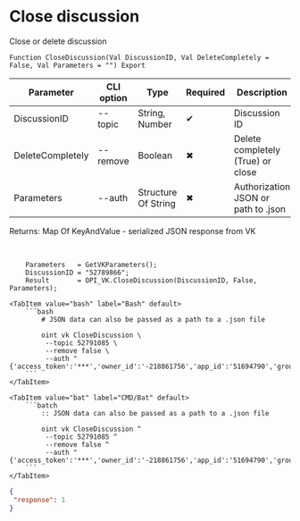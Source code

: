 ﻿---
sidebar_position: 2
---


# Close discussion
 Close or delete discussion



`Function CloseDiscussion(Val DiscussionID, Val DeleteCompletely = False, Val Parameters = "") Export`

  | Parameter | CLI option | Type | Required | Description |
  |-|-|-|-|-|
  | DiscussionID | --topic | String, Number | &#x2714; | Discussion ID |
  | DeleteCompletely | --remove | Boolean | &#x2716; | Delete completely (True) or close |
  | Parameters | --auth | Structure Of String | &#x2716; | Authorization JSON or path to .json |

  
  Returns:  Map Of KeyAndValue - serialized JSON response from VK

<br/>




```bsl title="1C:Enterprise/OneScript code example"
    Parameters   = GetVKParameters();
    DiscussionID = "52789866";
    Result       = OPI_VK.CloseDiscussion(DiscussionID, False, Parameters);
```
 

 <Tabs>
  
    <TabItem value="bash" label="Bash" default>
        ```bash
            # JSON data can also be passed as a path to a .json file
            
            oint vk CloseDiscussion \
             --topic 52791085 \
             --remove false \
             --auth "{'access_token':'***','owner_id':'-218861756','app_id':'51694790','group_id':'218861756'}"
        ```
    </TabItem>
  
    <TabItem value="bat" label="CMD/Bat" default>
        ```batch
            :: JSON data can also be passed as a path to a .json file
            
            oint vk CloseDiscussion ^
             --topic 52791085 ^
             --remove false ^
             --auth "{'access_token':'***','owner_id':'-218861756','app_id':'51694790','group_id':'218861756'}"
        ```
    </TabItem>
</Tabs>


```json title="Result"
{
 "response": 1
}
```
